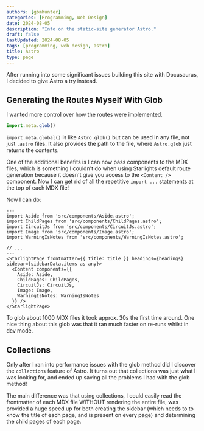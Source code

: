 ```yaml
---
authors: [gbmhunter]
categories: [Programming, Web Design]
date: 2024-08-05
description: "Info on the static-site generator Astro."
draft: false
lastUpdated: 2024-08-05
tags: [programming, web design, astro]
title: Astro
type: page
---
```


<WarningIsNotes />

After running into some significant issues building this site with Docusaurus, I decided to give Astro a try instead.

## Generating the Routes Myself With Glob

I wanted more control over how the routes were implemented.

```js
import.meta.glob()
```

`import.meta.global()` is like `Astro.glob()` but can be used in any file, not just `.astro` files. It also provides the path to the file, where `Astro.glob` just returns the contents.

One of the additional benefits is I can now pass components to the MDX files, which is something I couldn't do when using Starlights default route generation because it doesn't give you access to the `<Content />` component. Now I can get rid of all the repetitive `import ...` statements at the top of each MDX file!

Now I can do:

```astro title="[...slug].astro"
---
import Aside from 'src/components/Aside.astro';
import ChildPages from 'src/components/ChildPages.astro';
import CircuitJs from 'src/components/CircuitJs.astro';
import Image from 'src/components/Image.astro';
import WarningIsNotes from 'src/components/WarningIsNotes.astro';

// ...
---
<StarlightPage frontmatter={{ title: title }} headings={headings} sidebar={sidebarData.items as any}>
  <Content components={{
    Aside: Aside,
    ChildPages: ChildPages,
    CircuitJs: CircuitJs,
    Image: Image,
    WarningIsNotes: WarningIsNotes
  }} /> 
</StarlightPage>
```


To glob about 1000 MDX files it took approx. 30s the first time around. One nice thing about this glob was that it ran much faster on re-runs whilst in dev mode.

## Collections

Only after I ran into performance issues with the glob method did I discover the `collections` feature of Astro. It turns out that collections was just what I was looking for, and ended up saving all the problems I had with the glob method!

The main difference was that using collections, I could easily read the frontmatter of each MDX file WITHOUT rendering the entire file, was provided a huge speed up for both creating the sidebar (which needs to to know the title of each page, and is present on every page) and determining the child pages of each page.

